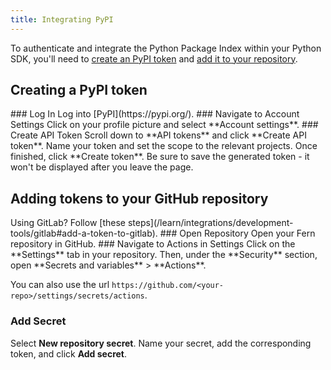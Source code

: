 ```yaml
---
title: Integrating PyPI
---
```


To authenticate and integrate the Python Package Index within your Python SDK, you'll need to [create an PyPI token](http://localhost:3000/learn/integrations/package-managers/py-pi#creating-a-pypi-token) and [add it to your repository](http://localhost:3000/learn/integrations/package-managers/py-pi#adding-tokens-to-your-github-repository). 

## Creating a PyPI token
<Steps>
### Log In
Log into [PyPI](https://pypi.org/).
### Navigate to Account Settings
Click on your profile picture and select **Account settings**.
### Create API Token
Scroll down to **API tokens** and click **Create API token**. Name your token and set the scope to the relevant projects. Once finished, click **Create token**. 
<Note title='Save your token'>
Be sure to save the generated token - it won't be displayed after you leave the page. 
</Note>
</Steps>

## Adding tokens to your GitHub repository
<Info>
Using GitLab? Follow [these steps](/learn/integrations/development-tools/gitlab#add-a-token-to-gitlab). 
</Info>
<Steps>
### Open Repository
Open your Fern repository in GitHub.
### Navigate to Actions in Settings
Click on the **Settings** tab in your repository. Then, under the **Security** section, open **Secrets and variables** > **Actions**. 

You can also use the url `https://github.com/<your-repo>/settings/secrets/actions`.
### Add Secret
Select **New repository secret**. Name your secret, add the corresponding token, and click **Add secret**. 
</Steps>